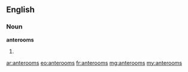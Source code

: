 ==English==

===Noun===
'''anterooms'''

# {{plural of|[[anteroom]]}}

[[ar:anterooms]]
[[eo:anterooms]]
[[fr:anterooms]]
[[mg:anterooms]]
[[my:anterooms]]